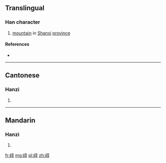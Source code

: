 ==Translingual==

===Han character===
{{Han char|rn=46|rad=山|as=08|sn=11|four=20747|canj=UYRD|ids=⿰山享}}

# [[mountain]] in [[Shanxi]] [[province]]

====References====
* {{Han ref|kx=0314.260|dkj=08197|dj=0615.130|hdz=10782.060|uh=5D1E|ud=23838|bh=D4F4|bd=54516}}

----

==Cantonese==

===Hanzi===
{{yue-hanzi|jyut=[[gwok3]]|y=gwok3}}

# {{defn|lang=yue|sort=山08}}

----

==Mandarin==

===Hanzi===
{{cmn-hanzi|pin=[[guō]] ([[guo1]])|wg=kuo<sup>1</sup>}}

# {{defn|lang=cmn|sort=山08}}

[[fr:崞]]
[[mg:崞]]
[[pl:崞]]
[[zh:崞]]